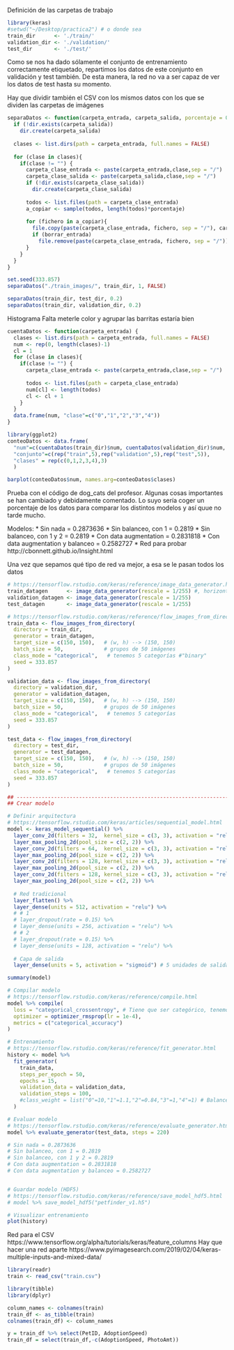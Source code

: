 <!--
## -------------------------------------------------------------------------------------
## Sistemas Inteligentes para la Gestión en la Empresa
## Curso 2018-2019
## Carlos Cobos Suárez, Adrián Morente Gabaldón
## Práctica 2: Deep Learning para multi-clasificación
## -------------------------------------------------------------------------------------
-->

Definición de las carpetas de trabajo
```r
library(keras)
#setwd("~/Desktop/practica2") # o donde sea
train_dir      <- './train/'
validation_dir <- './validation/' 
test_dir       <- './test/'
```

Como se nos ha dado sólamente el conjunto de entrenamiento correctamente etiquetado, repartimos los datos de este conjunto en validación y test también. De esta manera, la red no va a ser capaz de ver los datos de test hasta su momento.

Hay que dividir también el CSV con los mismos datos con los que se dividen las carpetas de imágenes
```r
separaDatos <- function(carpeta_entrada, carpeta_salida, porcentaje = 0.2, borrar_entrada=TRUE) {
  if (!dir.exists(carpeta_salida))
    dir.create(carpeta_salida)
  
  clases <- list.dirs(path = carpeta_entrada, full.names = FALSE)
  
  for (clase in clases){
    if(clase != "") {
      carpeta_clase_entrada <- paste(carpeta_entrada,clase,sep = "/")
      carpeta_clase_salida <- paste(carpeta_salida,clase,sep = "/")
      if (!dir.exists(carpeta_clase_salida))
        dir.create(carpeta_clase_salida)
      
      todos <- list.files(path = carpeta_clase_entrada)
      a_copiar <- sample(todos, length(todos)*porcentaje)
      
      for (fichero in a_copiar){
        file.copy(paste(carpeta_clase_entrada, fichero, sep = "/"), carpeta_clase_salida)
        if (borrar_entrada)
          file.remove(paste(carpeta_clase_entrada, fichero, sep = "/"))
      }
    }
  }
}

set.seed(333.857)
separaDatos("./train_images/", train_dir, 1, FALSE)

separaDatos(train_dir, test_dir, 0.2)
separaDatos(train_dir, validation_dir, 0.2)
```

Histograma
Falta meterle color y agrupar las barritas estaría bien
```r
cuentaDatos <- function(carpeta_entrada) {
  clases <- list.dirs(path = carpeta_entrada, full.names = FALSE)
  num <- rep(0, length(clases)-1)
  cl = 1
  for (clase in clases){
    if(clase != "") {
      carpeta_clase_entrada <- paste(carpeta_entrada,clase,sep = "/")
      
      todos <- list.files(path = carpeta_clase_entrada)
      num[cl] <- length(todos)
      cl <- cl + 1
    }
  }
  data.frame(num, "clase"=c("0","1","2","3","4"))
}

library(ggplot2)
conteoDatos <- data.frame(
  "num"=c(cuentaDatos(train_dir)$num, cuentaDatos(validation_dir)$num, cuentaDatos(test_dir)$num), 
  "conjunto"=c(rep("train",5),rep("validation",5),rep("test",5)),
  "clases" = rep(c(0,1,2,3,4),3)
  )

barplot(conteoDatos$num, names.arg=conteoDatos$clases)

```


Prueba con el código de dog_cats del profesor. Algunas cosas importantes se han cambiado y debidamente comentado.
Lo suyo sería coger un porcentaje de los datos para comparar los distintos modelos y así quue no tarde mucho.

Modelos:
 * Sin nada = 0.2873636
 * Sin balanceo, con 1 = 0.2819
 * Sin balanceo, con 1 y 2 = 0.2819
 * Con data augmentation = 0.2831818
 * Con data augmentation y balanceo = 0.2582727
 * Red para probar http://cbonnett.github.io/Insight.html

Una vez que sepamos qué tipo de red va mejor, a esa se le pasan todos los datos

```r
# https://tensorflow.rstudio.com/keras/reference/image_data_generator.html 
train_datagen      <- image_data_generator(rescale = 1/255) #, horizontal_flip = TRUE, vertical_flip = TRUE, rotation_range = 30) 
validation_datagen <- image_data_generator(rescale = 1/255)
test_datagen       <- image_data_generator(rescale = 1/255)

# https://tensorflow.rstudio.com/keras/reference/flow_images_from_directory.html
train_data <- flow_images_from_directory(
  directory = train_dir,
  generator = train_datagen,
  target_size = c(150, 150),   # (w, h) --> (150, 150)
  batch_size = 50,             # grupos de 50 imágenes
  class_mode = "categorical",   # tenemos 5 categorías #"binary"        # etiquetas binarias
  seed = 333.857
)

validation_data <- flow_images_from_directory(
  directory = validation_dir,
  generator = validation_datagen,
  target_size = c(150, 150),   # (w, h) --> (150, 150)
  batch_size = 50,             # grupos de 50 imágenes
  class_mode = "categorical",   # tenemos 5 categorías
  seed = 333.857
)

test_data <- flow_images_from_directory(
  directory = test_dir,
  generator = test_datagen,
  target_size = c(150, 150),   # (w, h) --> (150, 150)
  batch_size = 50,             # grupos de 50 imágenes
  class_mode = "categorical",   # tenemos 5 categorías
  seed = 333.857
)

## -------------------------------------------------------------------------------------
## Crear modelo

# Definir arquitectura
# https://tensorflow.rstudio.com/keras/articles/sequential_model.html
model <- keras_model_sequential() %>%
  layer_conv_2d(filters = 32,  kernel_size = c(3, 3), activation = "relu", input_shape = c(150, 150, 3)) %>%
  layer_max_pooling_2d(pool_size = c(2, 2)) %>%
  layer_conv_2d(filters = 64,  kernel_size = c(3, 3), activation = "relu") %>% 
  layer_max_pooling_2d(pool_size = c(2, 2)) %>%
  layer_conv_2d(filters = 128, kernel_size = c(3, 3), activation = "relu") %>% 
  layer_max_pooling_2d(pool_size = c(2, 2)) %>%
  layer_conv_2d(filters = 128, kernel_size = c(3, 3), activation = "relu") %>% 
  layer_max_pooling_2d(pool_size = c(2, 2)) %>%
  
  # Red tradicional
  layer_flatten() %>%
  layer_dense(units = 512, activation = "relu") %>%
  # # 1
  # layer_dropout(rate = 0.15) %>% 
  # layer_dense(units = 256, activation = "relu") %>%
  # # 2
  # layer_dropout(rate = 0.15) %>% 
  # layer_dense(units = 128, activation = "relu") %>%
  
  # Capa de salida
  layer_dense(units = 5, activation = "sigmoid") # 5 unidades de salida, una por categoría

summary(model)

# Compilar modelo
# https://tensorflow.rstudio.com/keras/reference/compile.html
model %>% compile(
  loss = "categorical_crossentropy", # Tiene que ser categórico, tenemos 5 clases
  optimizer = optimizer_rmsprop(lr = 1e-4),
  metrics = c("categorical_accuracy")
)

# Entrenamiento
# https://tensorflow.rstudio.com/keras/reference/fit_generator.html
history <- model %>% 
  fit_generator(
    train_data,
    steps_per_epoch = 50,
    epochs = 15,
    validation_data = validation_data,
    validation_steps = 100,
    #class_weight = list("0"=10,"1"=1.1,"2"=0.84,"3"=1,"4"=1) # Balanceo de clases
  )

# Evaluar modelo
# https://tensorflow.rstudio.com/keras/reference/evaluate_generator.html
model %>% evaluate_generator(test_data, steps = 220)

# Sin nada = 0.2873636
# Sin balanceo, con 1 = 0.2819
# Sin balanceo, con 1 y 2 = 0.2819
# Con data augmentation = 0.2831818
# Con data augmentation y balanceo = 0.2582727


# Guardar modelo (HDF5)
# https://tensorflow.rstudio.com/keras/reference/save_model_hdf5.html
# model %>% save_model_hdf5("petfinder_v1.h5")

# Visualizar entrenamiento
plot(history)
```


Red para el CSV
https://www.tensorflow.org/alpha/tutorials/keras/feature_columns
Hay que hacer una red aparte
https://www.pyimagesearch.com/2019/02/04/keras-multiple-inputs-and-mixed-data/
```r
library(readr)
train <- read_csv("train.csv")

library(tibble)
library(dplyr)

column_names <- colnames(train)
train_df <- as_tibble(train)
colnames(train_df) <- column_names

y = train_df %>% select(PetID, AdoptionSpeed)
train_df = select(train_df,-c(AdoptionSpeed, PhotoAmt))


```

